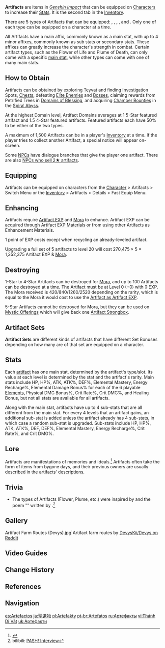 {{CustomTabs
|tab1 = Artifacts
|tab2 = Sets
|tab3 = Stats
|tab4 = Distribution
|tab5 = Occurrence
|tab6 = Scaling
}}
{{Terminology Infobox
|image        = Icon Inventory Artifacts.png
|type         = Item Types
|type2        = Inventory Categories
}}
'''Artifacts''' are items in ''[[Genshin Impact]]'' that can be equipped on [[Characters]] to increase their [[Stats]]. It is the second tab in the [[Inventory]].

There are 5 types of Artifacts that can be equipped: {{Item|Flower of Life|30|type=Icon}}, {{Item|Plume of Death|30|type=Icon}}, {{Item|Sands of Eon|30|type=Icon}}, {{Item|Goblet of Eonothem|30|type=Icon}}, and {{Item|Circlet of Logos|30|type=Icon}}. Only one of each type can be equipped on a character at a time.

All Artifacts have a main affix, commonly known as a main stat, with up to 4 minor affixes, commonly known as sub stats or secondary stats. These affixes can greatly increase the character's strength in combat. Certain artifact types, such as the Flower of Life and Plume of Death, can only come with a specific [[Artifacts/Stats|main stat]], while other types can come with one of many main stats.

==How to Obtain==
Artifacts can be obtained by exploring [[Teyvat]] and finding [[Investigation]] Spots, [[Chests]], defeating [[Elite Enemies]] and [[Bosses]], claiming rewards from Petrified Trees in [[Domains of Blessing]], and acquiring [[Spiral Abyss/Chamber's Bounty|Chamber Bounties]] in the [[Spiral Abyss]].

At the highest Domain level, Artifact Domains averages at 1 5-Star featured artifact and 1.5 4-Star featured artifacts. Featured artifacts each have 50% to be either of the two types.

A maximum of 1,500 Artifacts can be in a player's [[Inventory]] at a time. If the player tries to collect another Artifact, a special notice will appear on-screen.

Some [[NPC]]s have dialogue branches that give the player one artifact. There are also [[Shops#Artifacts|NPCs who sell 2★ artifacts]].

==Equipping==
Artifacts can be equipped on characters from the [[Character]] > Artifacts > Switch Menu or the [[Inventory]] > Artifacts > Details > Fast Equip Menu.

==Enhancing==
{{Main|Artifact EXP}}
Artifacts require [[Artifact EXP]] and [[Mora]] to enhance. Artifact EXP can be acquired through [[Artifact EXP Materials]] or from using other Artifacts as Enhancement Materials.

1 point of EXP costs {{Item|Mora|20|x=1}} except when recycling an already-leveled artifact.

Upgrading a full set of 5{{star}} artifacts to level 20 will cost 270,475 × 5 = 1,352,375 Artifact EXP & [[Mora]].

==Destroying==
1-Star to 4-Star Artifacts can be destroyed for [[Mora]], and up to 100 Artifacts can be destroyed at a time. The Artifact must be at Level 0 (+0) with 0 EXP. The Mora received is 420/840/1260/2520 depending on the rarity, which is equal to the Mora it would cost to use the [[Artifact EXP#Using Artifacts as Artifact EXP|Artifact as Artifact EXP]].

5-Star Artifacts cannot be destroyed for Mora, but they can be used on [[Mystic Offering]]s which will give back one [[Artifact Strongbox]].

==Artifact Sets==
{{Main|Artifacts/Sets}}
'''Artifact Sets''' are different kinds of artifacts that have different Set Bonuses depending on how many are of that set are equipped on a character.
{{Artifact List}}

==Stats==
{{Main|Artifacts/Stats}}
Each [[artifact]] has one main stat, determined by the artifact's type/slot. Its value at each level is determined by the stat and the artifact's rarity. Main stats include HP, HP%, ATK, ATK%, DEF%, Elemental Mastery, Energy Recharge%, Elemental Damage Bonus% for each of the 6 playable [[Elements]], Physical DMG Bonus%, Crit Rate%, Crit DMG%, and Healing Bonus, but not all stats are available for all artifacts.

Along with the main stat, artifacts have up to 4 sub-stats that are all different from the main stat. For every 4 levels that an artifact gains, an additional sub-stat is added unless the artifact already has 4 sub-stats, in which case a random sub-stat is upgraded. Sub-stats include HP, HP%, ATK, ATK%, DEF, DEF%, Elemental Mastery, Energy Recharge%, Crit Rate%, and Crit DMG%.

==Lore==
Artifacts are manifestations of memories and ideals.<ref>{{Ref/Item|Sanctifying Essence}}</ref> Artifacts often take the form of items from bygone days, and their previous owners are usually described in the artifacts' descriptions.

==Trivia==
* The types of Artifacts (Flower, Plume, etc.) were inspired by {{w|Tarot|tarot cards}} and the poem "{{w|Auguries of Innocence}}" written by {{w|William Blake}}.<ref>bilibili: [https://www.bilibili.com/read/mobile?id=10739818 PASH! Interview]</ref>

==Gallery==
<gallery hideaddbutton="true" captionalign="center">
Artifact Farm Routes (Devys).jpg|Artifact farm routes by [https://www.reddit.com/r/Genshin_Impact/comments/j7h4jc/miniboss_artifact_farm_route_i_hope_can_help/ DevysKii/Devys on Reddit]
</gallery>

==Video Guides==
{{EVT
|video1   = https://youtu.be/rn1kOjz-3qE
|caption1 = Starter Guide

|video2   = https://youtu.be/39SWbBnCl4g
|caption2 = Artifacts Farming Route (2.1)

|video3   = ZcmR9meKc7Q
|caption3 = Genshin Impact 72+ Aftifacts Daily in 10 mins
}}

==Change History==
{{Change History|1.0}}

==References==
{{Reflist}}

==Navigation==
{{Artifact Navbox|state=collapsed}}
{{Genshin Navbox}}
[[Category:Artifacts| ]]

[[es:Artefactos]]
[[ja:聖遺物]]
[[pl:Artefakty]]
[[pt-br:Artefatos]]
[[ru:Артефакты]]
[[vi:Thánh Di Vật]]
[[uk:Артефакти]]